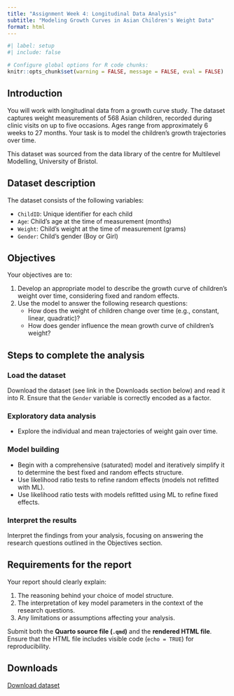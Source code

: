 ```yaml
---
title: "Assignment Week 4: Longitudinal Data Analysis"
subtitle: "Modeling Growth Curves in Asian Children's Weight Data"
format: html
---
```


```r
#| label: setup
#| include: false

# Configure global options for R code chunks:
knitr::opts_chunk$set(warning = FALSE, message = FALSE, eval = FALSE)
```

## Introduction

You will work with longitudinal data from a growth curve study. The dataset captures weight measurements of 568 Asian children, recorded during clinic visits on up to five occasions. Ages range from approximately 6 weeks to 27 months. Your task is to model the children's growth trajectories over time.

This dataset was sourced from the data library of the centre for Multilevel Modelling, University of Bristol.

## Dataset description

The dataset consists of the following variables:

- `ChildID`: Unique identifier for each child
- `Age`: Child's age at the time of measurement (months)
- `Weight`: Child's weight at the time of measurement (grams)
- `Gender`: Child's gender (Boy or Girl)

## Objectives

Your objectives are to:

1. Develop an appropriate model to describe the growth curve of children's weight over time, considering fixed and random effects.
2. Use the model to answer the following research questions:
   - How does the weight of children change over time (e.g., constant, linear, quadratic)?
   - How does gender influence the mean growth curve of children's weight?

## Steps to complete the analysis

### Load the dataset

Download the dataset (see link in the Downloads section below) and read it into R. Ensure that the `Gender` variable is correctly encoded as a factor.

### Exploratory data analysis

- Explore the individual and mean trajectories of weight gain over time.

### Model building

- Begin with a comprehensive (saturated) model and iteratively simplify it to determine the best fixed and random effects structure.
- Use likelihood ratio tests to refine random effects (models not refitted with ML).
- Use likelihood ratio tests with models refitted using ML to refine fixed effects.

### Interpret the results

Interpret the findings from your analysis, focusing on answering the research questions outlined in the Objectives section.

## Requirements for the report

Your report should clearly explain:

1. The reasoning behind your choice of model structure.
2. The interpretation of key model parameters in the context of the research questions.
3. Any limitations or assumptions affecting your analysis.

Submit both the **Quarto source file (`.qmd`)** and the **rendered HTML file**. Ensure that the HTML file includes visible code (`echo = TRUE`) for reproducibility.

## Downloads

[Download dataset](downloads/asian_data.csv)
